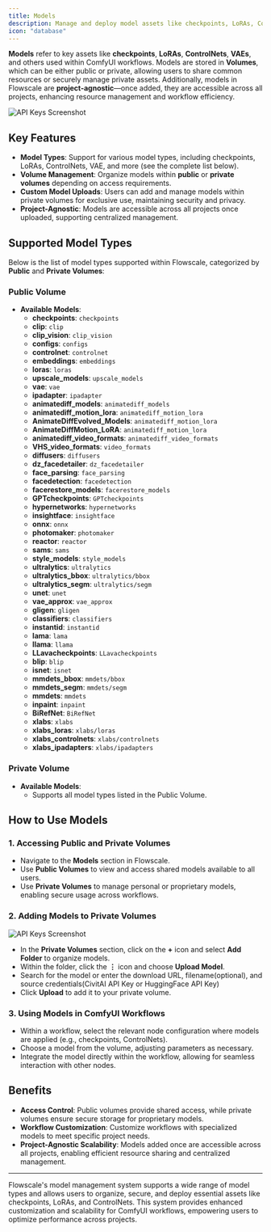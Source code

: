 ```yaml
---
title: Models
description: Manage and deploy model assets like checkpoints, LoRAs, ControlNets, and more within Flowscale
icon: "database"
---
```


**Models** refer to key assets like **checkpoints**, **LoRAs**, **ControlNets**, **VAEs**, and others used within ComfyUI workflows. Models are stored in **Volumes**, which can be either public or private, allowing users to share common resources or securely manage private assets. Additionally, models in Flowscale are **project-agnostic**—once added, they are accessible across all projects, enhancing resource management and workflow efficiency.

<img src="https://flowscale-prod.s3.us-east-1.amazonaws.com/docs/Screenshot+2024-11-05+144352.png" alt="API Keys Screenshot"/>

## Key Features

- **Model Types**: Support for various model types, including checkpoints, LoRAs, ControlNets, VAE, and more (see the complete list below).
- **Volume Management**: Organize models within **public** or **private volumes** depending on access requirements.
- **Custom Model Uploads**: Users can add and manage models within private volumes for exclusive use, maintaining security and privacy.
- **Project-Agnostic**: Models are accessible across all projects once uploaded, supporting centralized management.

## Supported Model Types

Below is the list of model types supported within Flowscale, categorized by **Public** and **Private Volumes**:

### Public Volume

- **Available Models**:
  - **checkpoints**: `checkpoints`
  - **clip**: `clip`
  - **clip_vision**: `clip_vision`
  - **configs**: `configs`
  - **controlnet**: `controlnet`
  - **embeddings**: `embeddings`
  - **loras**: `loras`
  - **upscale_models**: `upscale_models`
  - **vae**: `vae`
  - **ipadapter**: `ipadapter`
  - **animatediff_models**: `animatediff_models`
  - **animatediff_motion_lora**: `animatediff_motion_lora`
  - **AnimateDiffEvolved_Models**: `animatediff_motion_lora`
  - **AnimateDiffMotion_LoRA**: `animatediff_motion_lora`
  - **animatediff_video_formats**: `animatediff_video_formats`
  - **VHS_video_formats**: `video_formats`
  - **diffusers**: `diffusers`
  - **dz_facedetailer**: `dz_facedetailer`
  - **face_parsing**: `face_parsing`
  - **facedetection**: `facedetection`
  - **facerestore_models**: `facerestore_models`
  - **GPTcheckpoints**: `GPTcheckpoints`
  - **hypernetworks**: `hypernetworks`
  - **insightface**: `insightface`
  - **onnx**: `onnx`
  - **photomaker**: `photomaker`
  - **reactor**: `reactor`
  - **sams**: `sams`
  - **style_models**: `style_models`
  - **ultralytics**: `ultralytics`
  - **ultralytics_bbox**: `ultralytics/bbox`
  - **ultralytics_segm**: `ultralytics/segm`
  - **unet**: `unet`
  - **vae_approx**: `vae_approx`
  - **gligen**: `gligen`
  - **classifiers**: `classifiers`
  - **instantid**: `instantid`
  - **lama**: `lama`
  - **llama**: `llama`
  - **LLavacheckpoints**: `LLavacheckpoints`
  - **blip**: `blip`
  - **isnet**: `isnet`
  - **mmdets_bbox**: `mmdets/bbox`
  - **mmdets_segm**: `mmdets/segm`
  - **mmdets**: `mmdets`
  - **inpaint**: `inpaint`
  - **BiRefNet**: `BiRefNet`
  - **xlabs**: `xlabs`
  - **xlabs_loras**: `xlabs/loras`
  - **xlabs_controlnets**: `xlabs/controlnets`
  - **xlabs_ipadapters**: `xlabs/ipadapters`

### Private Volume

- **Available Models**:
  - Supports all model types listed in the Public Volume.

## How to Use Models

### 1. Accessing Public and Private Volumes

- Navigate to the **Models** section in Flowscale.
- Use **Public Volumes** to view and access shared models available to all users.
- Use **Private Volumes** to manage personal or proprietary models, enabling secure usage across workflows.

### 2. Adding Models to Private Volumes

<img src="https://flowscale-prod.s3.us-east-1.amazonaws.com/docs/Screenshot+2024-11-05+174552.png" alt="API Keys Screenshot"/>

- In the **Private Volumes** section, click on the **+** icon and select **Add Folder** to organize models.
- Within the folder, click the **⋮** icon and choose **Upload Model**.
- Search for the model or enter the download URL, filename(optional), and source credentials(CivitAI API Key or HuggingFace API Key) 
- Click **Upload** to add it to your private volume.

### 3. Using Models in ComfyUI Workflows

- Within a workflow, select the relevant node configuration where models are applied (e.g., checkpoints, ControlNets).
- Choose a model from the volume, adjusting parameters as necessary.
- Integrate the model directly within the workflow, allowing for seamless interaction with other nodes.

## Benefits

- **Access Control**: Public volumes provide shared access, while private volumes ensure secure storage for proprietary models.
- **Workflow Customization**: Customize workflows with specialized models to meet specific project needs.
- **Project-Agnostic Scalability**: Models added once are accessible across all projects, enabling efficient resource sharing and centralized management.

---

Flowscale's model management system supports a wide range of model types and allows users to organize, secure, and deploy essential assets like checkpoints, LoRAs, and ControlNets. This system provides enhanced customization and scalability for ComfyUI workflows, empowering users to optimize performance across projects.
